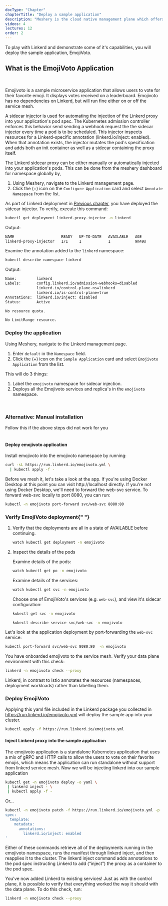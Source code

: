 ```yaml
---
docType: "Chapter"
chapterTitle: "Deploy a sample application"
description: "Meshery is the cloud native management plane which offers lifecycle, configuration, and performance management of service meshes and their workloads."
videos: 4
lectures: 12
order: 2
---
```



<ChapterStyle>

To play with Linkerd and demonstrate some of it's capabilities, you will deploy the sample application, EmojiVoto.

<h2 className="chapter-sub-heading">What is the EmojiVoto Application </h2>
<br />

Emojivoto is a sample microservice application that allows users to vote for their favorite emoji.
It displays votes received on a leaderboard. Emojivoto has no dependencies on Linkerd, but will run
fine either on or off the service mesh.

A sidecar injector is used for automating the injection of the Linkerd proxy into your application's pod spec. The Kubernetes admission controller enforces this behavior send
sending a webhook request the the sidecar injector every time a pod is to be scheduled. This injector inspects resources for a Linkerd-specific annotation (linkerd.io/inject: enabled).
When that annotation exists, the injector mutates the pod's specification and adds both an init container as well as a sidecar containing the proxy itself.

The Linkerd sidecar proxy can be either manually or automatically injected into your application's pods. This can be done from the meshery dashboard for namespace globally by,

1. Using Meshery, navigate to the Linkerd management page.
1. Click the (+) icon on the `Configure Application` card and select `Annotate Namespace` from the list.

As part of Linkerd deployment in [Previous chapter](../getting-started), you have deployed the sidecar injector.
To verify, execute this command:

```sh
kubectl get deployment linkerd-proxy-injector -n linkerd
```

Output:

```sh
NAME                     READY   UP-TO-DATE   AVAILABLE   AGE
linkerd-proxy-injector   1/1     1            1           9m49s
```

Examine the annotation added to the `linkerd` namespace:

```sh
kubectl describe namespace linkerd
```

Output:

```sh
Name:         linkerd
Labels:       config.linkerd.io/admission-webhooks=disabled
              linkerd.io/control-plane-ns=linkerd
              linkerd.io/is-control-plane=true
Annotations:  linkerd.io/inject: disabled
Status:       Active

No resource quota.

No LimitRange resource.
```

<h3 class="chapter-sub-heading"> Deploy the application</h3>

Using Meshery, navigate to the Linkerd management page.

1. Enter `default` in the `Namespace` field.
1. Click the (+) icon on the `Sample Application` card and select `Emojivoto Application` from the list.

This will do 3 things:

1. Label the `emojivoto` namespace for sidecar injection.
1. Deploys all the Emojivoto services and replica's in the `emojivoto` namespace.

<br />
<h3>Alternative: Manual installation </h3>
Follow this if the above steps did not work for you
<br />
<br />

<h4 class="chapter-alt-heading"> Deploy emojivoto application</h4>

Install emojivoto into the emojivoto namespace by running:

```sh
curl -sL https://run.linkerd.io/emojivoto.yml \
  | kubectl apply -f -
```

Before we mesh it, let's take a look at the app.
If you're using Docker Desktop at this point you can visit http://localhost directly.
If you're not using Docker Desktop, we'll need to forward the web-svc service.
To forward web-svc locally to port 8080, you can run:

```sh
kubectl -n emojivoto port-forward svc/web-svc 8080:80
```

<h3 class="chapter-sub-heading">
  <a name="verify"></a> Verify EmojiVoto deployment{" "}
</h3>

1. Verify that the deployments are all in a state of AVAILABLE before continuing.

   ```sh
   watch kubectl get deployment -n emojivoto
   ```

2. Inspect the details of the pods

   Examine details of the pods:

   ```sh
   watch kubectl get po -n emojivoto
   ```

   Examine details of the services:

   ```sh
   watch kubectl get svc -n emojivoto
   ```

   Choose one of EmojiVoto's services (e.g. `web-svc`), and view it's sidecar configuration:

   ```sh
   kubectl get svc -n emojivoto

   kubectl describe service svc/web-svc -n emojivoto
   ```

Let's look at the application deployment by port-forwarding the `web-svc` service:

```sh
kubectl port-forward svc/web-svc 8080:80  -n emojivoto
```

You have onboarded emojivoto to the service mesh. Verify your data plane environment with this check:

```sh
linkerd -n emojivoto check --proxy
```

Linkerd, in contrast to Istio annotates the resources (namespaces, deployment workloads) rather than labelling them.

<h3>Deploy EmojiVoto </h3>

Applying this yaml file included in the Linkerd package you collected in https://run.linkerd.io/emojivoto.yml
will deploy the sample app into your cluster.

```sh
kubectl apply -f https://run.linkerd.io/emojivoto.yml
```

<h4 class="chapter-alt-heading">
  Inject Linkerd proxy into the sample application
</h4>

The emojivoto application is a standalone Kubernetes application that uses a mix of gRPC and
HTTP calls to allow the users to vote on their favorite emojis, which means the
application can run standalone without support from linkerd service mesh. Now we will
be injecting linkerd into our sample application

```sh
kubectl get -n emojivoto deploy -o yaml \
 | linkerd inject - \
 | kubectl apply -f -
```

Or...

```sh
kubectl -n emojivoto patch -f https://run.linkerd.io/emojivoto.yml -p '
spec:
  template:
    metadata:
      annotations:
        linkerd.io/inject: enabled
'
```

Either of these commands retrieve all of the deployments running in the emojivoto namespace, runs the manifest
through linkerd inject, and then reapplies it to the cluster. The linkerd inject command adds annotations to the pod spec
instructing Linkerd to add (“inject”) the proxy as a container to the pod spec.

You've now added Linkerd to existing services! Just as with the control plane, it
is possible to verify that everything worked the way it should with the data plane.
To do this check, run:

```sh
linkerd -n emojivoto check --proxy
```

</ChapterStyle>
